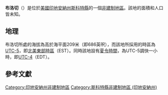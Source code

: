 {{noteTA
|G1=USState
|G2=地名
|G3=Unit
}}
{{Infobox settlement
|official_name            = 布洛切
|native_name = Blocher
|settlement_type          = [[非建制地區|非建制地區]]
|image_skyline            = 
|imagesize                = 
|pushpin_map              = USA Indiana
|pushpin_label            = 布洛切
|pushpin_label_position   = top
|pushpin_map_caption      = 布洛切在印地安納州的位置
|subdivision_type         = [[世界政區索引|國家]]
|subdivision_type1        = [[美国州份|州份]]
|subdivision_type2        = [[印地安納州行政区划|縣]]
|subdivision_name         = [[美国|美国]]
|subdivision_name1        = [[印地安納州|印地安納州]]
|subdivision_name2        = [[斯科特縣_(印地安納州)|斯科特縣]]
|elevation_ft             = 686
|elevation_m              = 209
|area_total_km2           = 
|area_total_sq_mi         = 
|area_land_km2            = 
|area_land_sq_mi          = 
|area_water_km2           = 
|area_water_sq_mi         = 
|population_as_of         = 2010
|population_footnotes     = 
|population_total         = 
|population_metro         = 
|population_density_km2   = auto
|population_density_sq_mi = auto
|timezone                 = [[北美东部时区|北美东部时区]]
|utc_offset               = -5
|coordinates              = {{coord|38|43|05|N|85|39|24|W|display=inline,title}}
| coor_pinpoint           = 
| coordinates_footnotes   = 
|timezone_DST             = EDT
|utc_offset_DST           = -4
|postal_code_type         = [[美國郵區編號|郵區編號]]
|postal_code              = 47138
|area_code                = {{link-en|电话区号812|Area code 812|812}}
|blank_name = [[地名信息系统|GNIS ID]]
|blank_info = 431188<ref name="GNIS">{{cite gnis|431188|Blocher}}</ref>
}}
'''布洛切'''（{{lang-en|Blocher}}）是位於[[美國|美國]][[印地安納州|印地安納州]][[斯科特縣_(印地安納州)|斯科特縣]]的一個[[非建制地區|非建制地區]]。該地的面積和人口皆未知。

== 地理 ==
布洛切所處的海拔為高於海平面209米（即686英呎），而該地所採用的時區為[[UTC-5|UTC-5]]，即[[北美東部時區|北美東部時區]]（EST）。同時該地設有[[夏令時間|夏令時間]]，為UTC-5調快一小時，即[[UTC-4|UTC-4]]（EDT）。

== 參考文獻 ==
{{reflist}}

{{斯科特縣 (印地安納州)}}

{{DEFAULTSORT:Blocher}}
[[Category:印地安納州非建制地區|Category:印地安納州非建制地區]]
[[Category:斯科特縣非建制地區_(印地安納州)|Category:斯科特縣非建制地區 (印地安納州)]]

{{Indiana-geo-stub}}
